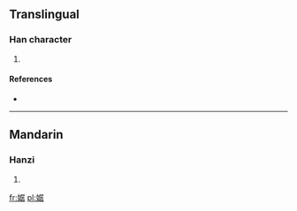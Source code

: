 ==Translingual==

===Han character===
{{Han char|rn=38|rad=女|as=08|sn=11|four=|canj=女尸十口 (VSJR)}}

# {{defn|Han|sort=女08}}

====References====
* {{Han ref|kx=0265.250|dkj=06443|hdz=21062.080|uh=5A6E|ud=23150}}

----

==Mandarin==

===Hanzi===
{{cmn-hanzi|pin=[[jū]] ([[ju1]])|wg=<sup>u</sup>}}

# {{defn|lang=cmn|sort=女08}}

[[fr:婮]]
[[pl:婮]]
